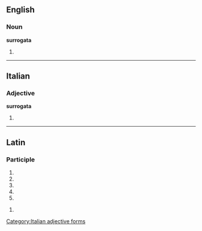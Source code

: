 ==English==

===Noun===
'''surrogata'''

# {{plural of|[[surrogatum]]}}

----

==Italian==

===Adjective===
'''surrogata''' {{f}}

# {{feminine of|[[surrogato]]}}
[[Category:Italian adjective forms]]

----

==Latin==

===Participle===
{{la-part-form|surrogāta}}

# {{inflection of|surrogatus|surrogātus|nom|f|s|lang=la}}
# {{inflection of|surrogatus|surrogātus|nom|n|p|lang=la}}
# {{inflection of|surrogatus|surrogātus|acc|n|p|lang=la}}
# {{inflection of|surrogatus|surrogātus|voc|f|s|lang=la}}
# {{inflection of|surrogatus|surrogātus|voc|n|p|lang=la}}

{{la-part-form|surrogātā}}

# {{inflection of|surrogatus|surrogātus|abl|f|s|lang=la}}
